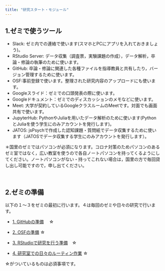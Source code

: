 ```yaml
---
title: "研究スタート・モジュール"
---
```


## 1.ゼミで使うツール

- Slack: ゼミ内での連絡で使います(スマホとPCにアプリを入れておきましょう)。
- RStudio Server: データ収集（調査票，実験課題の作成），データ解析，卒論・修論の執筆のために使います。
- GitHub: 卒論・修論に関連した各種ファイルを指導教員と共有したり，バージョン管理するために使います。
- OSF:事前登録で使います。整理された研究内容のアップロードにも使います。
- Googleスライド：ゼミでの口頭発表の際に使います。
- Googleドキュメント：ゼミでのディスカッションのメモなどに使います。
- Meet: 大学が契約しているGoogleクラスルームのMeetです。対面でも画面共有で使います。
- JupyterHub: PythonやJuliaを用いたデータ解析のために使います(PythonとJuliaを使う学生にのみアカウントを発行します)。
- JATOS: jsPsychで作成した認知課題・質問紙でデータ収集するために使います（JATOSでデータ収集する学生にのみアカウントを発行します）。

＊国里のゼミではパソコンが必須になります。コロナ対策のためパソコンのあるゼミ室ではなく，広い教室を使うので各自ノートパソコンを持ってくるようにしてください。ノートパソコンがない・持ってこれない場合は，国里の方で毎回貸し出し可能ですので，申し出てください。

<br />

## 2.ゼミの準備

以下の１〜３をゼミの最初に行います。４は毎回のゼミや日々の研究で行います。

- [1. GitHubの準備](how-to-github.html) 　☆

- [2. OSFの準備](how-to-osf.html) ☆

- [3. RStudioで研究を行う準備](how-to-write-with-rstudio.html)　☆

- [4. 研究室での日々のルーティン作業](how-to-labnote.html) ☆


☆がついているものは必須事項です。